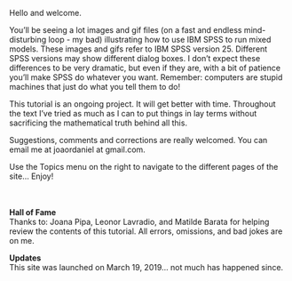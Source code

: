 Hello and welcome.  

You'll be seeing a lot images and gif files (on a fast and endless mind-disturbing loop - my bad) illustrating how to use IBM SPSS to run mixed models. These images and gifs refer to IBM SPSS version 25. Different SPSS versions may show different dialog boxes. I don’t expect these differences to be very dramatic, but even if they are, with a bit of patience you’ll make SPSS do whatever you want. Remember: computers are stupid machines that just do what you tell them to do! 

This tutorial is an ongoing project. It will get better with time. Throughout the text I’ve tried as much as I can to put things in lay terms without sacrificing the mathematical truth behind all this.  

Suggestions, comments and corrections are really welcomed. You can email me at joaordaniel at gmail.com.  

Use the Topics menu on the right to navigate to the different pages of the site... Enjoy!  
&nbsp;  
&nbsp;  


**Hall of Fame**   
Thanks to: Joana Pipa, Leonor Lavradio, and Matilde Barata for helping review the contents of this tutorial. All errors, omissions, and bad jokes are on me.   

**Updates**   
This site was launched on March 19, 2019... not much has happened since.